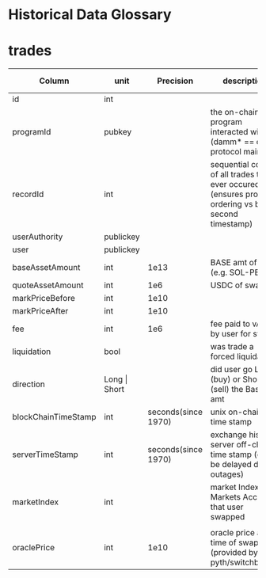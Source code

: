 # Historical Data Glossary

# trades

| Column              | unit          | Precision                | description                                                                                           | Ext. Link                                                                                     |
| ------------------- | ------------- | ------------------------ | ----------------------------------------------------------------------------------------------------- | --------------------------------------------------------------------------------------------- |
| id                  | int           |                          |                                                                                                       |                                                                                               |
| programId           | pubkey        |                          | the on-chain program interacted with (damm\* == drift protocol mainnet)                               |                                                                                               |
| recordId            | int           |                          | sequential count of all trades that ever occured (ensures proper ordering vs by the second timestamp) |                                                                                               |
| userAuthority       | publickey     |                          |                                                                                                       |                                                                                               |
| user                | publickey     |                          |                                                                                                       |                                                                                               |
| baseAssetAmount     | int           | 1e13                     | BASE amt of swap (e.g. SOL-PERP)                                                                      |                                                                                               |
| quoteAssetAmount    | int           | 1e6                      | USDC of swap                                                                                          |                                                                                               |
| markPriceBefore     | int           | 1e10                     |                                                                                                       |                                                                                               |
| markPriceAfter      | int           | 1e10                     |                                                                                                       |                                                                                               |
| fee                 | int           | 1e6                      | fee paid to vAMM by user for swap                                                                     |                                                                                               |                                                                                     |
| liquidation         | bool          |                          | was trade a forced liquidation                                                                        |                                                                                               |
| direction           | Long \| Short |                          | did user go Long (buy) or Short (sell) the Base amt                                                   |                                                                                               |
| blockChainTimeStamp | int           | seconds(since 1970)      | unix on-chain time stamp                                                                       |                                                                                               |
| serverTimeStamp     | int           | seconds(since 1970)      | exchange history server off-chain time stamp (can be delayed due to outages)                          |                                                                                               |
| marketIndex         | int           |                          | market Index in Markets Account that user swapped                                                     | [markets](https://github.com/drift-labs/protocol-v1/blob/master/sdk/src/constants/markets.ts) |
|                     |               |                          |                                                                                                       |                                                                                               |
| oraclePrice         | int           | 1e10                     | oracle price at time of swap (provided by pyth/switchboard)                                           |                                                                                               |

